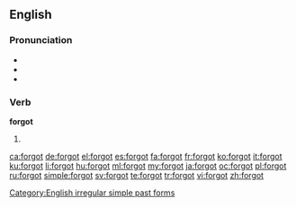 ==English==

===Pronunciation===
* {{IPA|/ˈfoɻɡɒt/}}
* {{audio|en-us-forgot.ogg|Audio (US)}}
* {{rhymes|ɒt}}

===Verb===
'''forgot'''

# {{simple past of|forget}}

[[Category:English irregular simple past forms]]

[[ca:forgot]]
[[de:forgot]]
[[el:forgot]]
[[es:forgot]]
[[fa:forgot]]
[[fr:forgot]]
[[ko:forgot]]
[[it:forgot]]
[[ku:forgot]]
[[li:forgot]]
[[hu:forgot]]
[[ml:forgot]]
[[my:forgot]]
[[ja:forgot]]
[[oc:forgot]]
[[pl:forgot]]
[[ru:forgot]]
[[simple:forgot]]
[[sv:forgot]]
[[te:forgot]]
[[tr:forgot]]
[[vi:forgot]]
[[zh:forgot]]